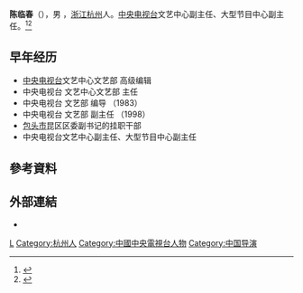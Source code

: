 {{Infobox Officeholder
|name = 陈临春
|office1 = {{flagicon|CHNML}} [[中央广播电视总台春节联欢晚会|中央广播电视总台春节联欢晚会]]总导演<br>{{small|[[2008年中国中央电视台春节联欢晚会|2008]]、[[2011年中国中央电视台春节联欢晚会|2011]]、[[2021年中央广播电视总台春节联欢晚会|2021]]}}
|term_start1 = 2020年8月10日
|term_end1  = 2021年2月12日
|1blankname1 = 副导演
|1namedata1 = 夏雨、邹为、赵越
|1blankname2 = 主持人
|1namedata2= [[任鲁豫|任鲁豫]]、[[尼格买提|尼格买提]]、[[康辉|康辉]]、[[尹颂|尹颂]]、张舒越
|1blankname3 = [[2020年中央广播电视总台春节联欢晚会|前任]]
|1namedata3 = [[杨东升|杨东升]]
|term_start4 = ？
|term_start5 = ?
|term_end5 = 2011年2月3日
|term_end4 =2008年2月7日
|office6 = {{flagicon|CHNML}} [[中央广播电视总台春节联欢晚会|中央广播电视总台春节联欢晚会]]总制片人<br>{{small|[[2017年中国中央电视台春节联欢晚会|2017]]、[[2018年中国中央电视台春节联欢晚会|2018]]、[[2019年中国中央电视台春节联欢晚会|2019]]、[[2020年中央广播电视总台春节联欢晚会|2020]]}}
|term_start6 = 2017年8月9日
|term_end6 = 2020年1月25日
|predecessor6 = [[郎昆|郎昆]]
|successor6 = 曹毅
|sex = 男
|民族 = [[汉族|汉族]]
|native place = [[浙江|浙江]][[杭州|杭州]]
|birth_date =  {{Birth year and age|1959}}
|birth_place   = {{CHN}}[[浙江省|浙江省]][[杭州市|杭州市]]
|residence = {{CHN}}[[北京市|北京市]]
|nationality       = {{PRC}}
|occupation        = [[导演|导演]]
}}
'''陈临春'''（{{bd|1959年}}），男 ，[[浙江|浙江]][[杭州|杭州]]人。[[中国中央电视台|中央电视台]]文艺中心副主任、大型节目中心副主任。<ref>{{Cite web|title=春晚导演基本确定 央视文艺部主任副主任搭档|url=http://ent.sina.com.cn/v/m/2007-08-08/12311668274.shtml|accessdate=2021-01-30|date=2007-08-08|publisher=新浪網}}</ref><ref>{{cite news |title=陈临春任2021年央视春晚总导演 |url=https://www.bjnews.com.cn/detail/159704898415384.html |accessdate=2021-01-30 |publisher=新京报 |date=2020-08-10}}</ref>

== 早年经历 ==
<!--在下發現該章節疑似來自文本疑似來百度，請盡量以自己的文筆寫不然巡查員看到很容易會提報侵權。by回退員sid，在下有留言在閣下的討論頁但怕閣下沒注意到所以乾脆直接留在條目裡-->
*[[中国中央电视台|中央电视台]]文艺中心文艺部 高级编辑
*中央电视台 文艺中心文艺部 主任
*中央电视台 文艺部 编导 （1983）
*中央电视台 文艺部 副主任 （1998）
*[[包头市|包头市]]昆区区委副书记的挂职干部
*中央电视台文艺中心副主任、大型节目中心副主任

==參考資料==
<references />

==外部連結==
* {{Douban people}}

{{DEFAULTSORT:Chen陳}}
[[Category:陳姓|L]]
[[Category:杭州人|Category:杭州人]]
[[Category:中國中央電視台人物|Category:中國中央電視台人物]]
[[Category:中国导演|Category:中国导演]]